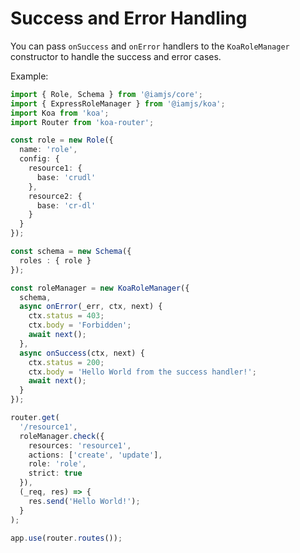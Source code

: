 # Success and Error Handling

You can pass `onSuccess` and `onError` handlers to the `KoaRoleManager` constructor to handle the success and error cases.

Example:

```typescript
import { Role, Schema } from '@iamjs/core';
import { ExpressRoleManager } from '@iamjs/koa';
import Koa from 'koa';
import Router from 'koa-router';

const role = new Role({
  name: 'role',
  config: {
    resource1: {
      base: 'crudl'
    },
    resource2: {
      base: 'cr-dl'
    }
  }
});

const schema = new Schema({
  roles : { role }
});

const roleManager = new KoaRoleManager({
  schema,
  async onError(_err, ctx, next) {
    ctx.status = 403;
    ctx.body = 'Forbidden';
    await next();
  },
  async onSuccess(ctx, next) {
    ctx.status = 200;
    ctx.body = 'Hello World from the success handler!';
    await next();
  }
});

router.get(
  '/resource1',
  roleManager.check({
    resources: 'resource1',
    actions: ['create', 'update'],
    role: 'role',
    strict: true
  }),
  (_req, res) => {
    res.send('Hello World!');
  }
);

app.use(router.routes());
```
